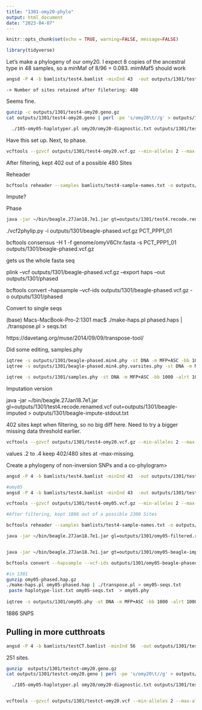 ```yaml
---
title: "1301-omy20-phylo"
output: html_document
date: "2023-04-07"
---
```


```r
knitr::opts_chunk$set(echo = TRUE, warning=FALSE, message=FALSE)
```

```r
library(tidyverse)
```


Let's make a phylogeny of our omy20. I expect 8 copies of the ancestral type in 48 samples, so a minMaf of 8/96 = 0.083. mimMaf5 should work

```sh

angsd -P 4 -b bamlists/test4.bamlist -minInd 43  -out outputs/1301/test4-omy20 -minMaf 0.05 -minMapQ 20 -minQ 20 -GL 1 -doMajorMinor 1 -doMaf 1 -SNP_pval 1e-6 -doGeno 4 -doPost 1 -postCutoff 0.95 -doVcf 1 -r omy20:5446054-18985808
```

	-> Number of sites retained after filetering: 480 

Seems fine.  

```sh
gunzip -c outputs/1301/test4-omy20.geno.gz     
cat outputs/1301/test4-omy20.geno | perl -pe 's/omy20\t//g' > outputs/1301/test.geno

  ./105-omy05-haplotyper.pl omy20/omy20-diagnostic.txt outputs/1301/test.geno bamlists/test4.bamlist > outputs/1301/test4-genos.txt

```    


Have this set up.  Next, to phase. 

```sh
vcftools --gzvcf outputs/1301/test4-omy20.vcf.gz --min-alleles 2 --max-alleles 2 --max-missing 0.1 --maf 0.05 --out outputs/1301/filtered --recode 
```

After filtering, kept 402 out of a possible 480 Sites

Reheader

```sh
bcftools reheader --samples bamlists/test4-sample-names.txt -o outputs/1301/test4.recode.renamed.vcf outputs/1301/filtered.recode.vcf
```

Impute?    

Phase    

```sh
java -jar ~/bin/beagle.27Jan18.7e1.jar gt=outputs/1301/test4.recode.renamed.vcf out=outputs/1301/beagle-phased ibd=true ibdcm=0.05 > outputs/1301/beagle-phase-stdout.txt 
```

./vcf2phylip.py -i outputs/1301/beagle-phased.vcf.gz 
PCT_PPP1_01

 bcftools consensus -H 1 -f genome/omyV6Chr.fasta  -s PCT_PPP1_01 outputs/1301/beagle-phased.vcf.gz  
 
 gets us the whole fasta seq 
 
 plink --vcf outputs/1301/beagle-phased.vcf.gz  --export haps --out outputs/1301/phased

bcftools convert --hapsample --vcf-ids outputs/1301/beagle-phased.vcf.gz  -o outputs/1301/phased

Convert to single seqs

(base) Macs-MacBook-Pro-2:1301 mac$ ./make-haps.pl phased.haps | ./transpose.pl > seqs.txt

https://davetang.org/muse/2014/09/09/transpose-tool/    

Did some editing, samples.phy
```sh
iqtree -s outputs/1301/beagle-phased.min4.phy -st DNA -m MFP+ASC -bb 1000 -alrt 1000
iqtree -s outputs/1301/beagle-phased.min4.phy.varsites.phy -st DNA -m MFP+ASC -bb 1000 -alrt 1000

iqtree -s outputs/1301/samples.phy -st DNA -m MFP+ASC -bb 1000 -alrt 1000 --redo

```

Imputation version 

java -jar ~/bin/beagle.27Jan18.7e1.jar gl=outputs/1301/test4.recode.renamed.vcf out=outputs/1301/beagle-imputed > outputs/1301/beagle-impute-stdout.txt 

402 sites kept when filtering, so no big diff here.  Need to try a bigger missing data threshold earlier. 

```sh
vcftools --gzvcf outputs/1301/test4-omy20.vcf.gz --min-alleles 2 --max-alleles 2 --max-missing 0.2 --maf 0.05 --out outputs/1301/filtered-light --recode 

```

values .2 to .4 keep 402/480 sites at -max-missing. 

Create a phylogeny of non-inversion SNPs and a co-phylogram>

```sh
angsd -P 4 -b bamlists/test4.bamlist -minInd 43  -out outputs/1301/test4 -minMaf 0.05 -minMapQ 20 -minQ 20 -GL 1 -doMajorMinor 1 -doMaf 1 -SNP_pval 1e-6 -doGeno 4 -doPost 1 -postCutoff 0.95 -doVcf 1 -rf homoblocks/non-inversion.txt 

#omy05
angsd -P 4 -b bamlists/test4.bamlist -minInd 43  -out outputs/1301/test4-omy05 -minMaf 0.05 -minMapQ 20 -minQ 20 -GL 1 -doMajorMinor 1 -doMaf 1 -SNP_pval 1e-6 -doGeno 4 -doPost 1 -postCutoff 0.95 -doVcf 1 -r omy05:27001896-81791946

vcftools --gzvcf outputs/1301/test4-omy05.vcf.gz --min-alleles 2 --max-alleles 2 --max-missing 0.1 --maf 0.05 --out outputs/1301/omy05-filtered --recode 

#After filtering, kept 1886 out of a possible 2300 Sites

bcftools reheader --samples bamlists/test4-sample-names.txt -o outputs/1301/omy05.recode.renamed.vcf outputs/1301/omy05-filtered.recode.vcf

java -jar ~/bin/beagle.27Jan18.7e1.jar gl=outputs/1301/omy05-filtered.recode.vcf out=outputs/1301/omy05-beagle-imputed > outputs/1301/beagle-impute-stdout.txt 


java -jar ~/bin/beagle.27Jan18.7e1.jar gt=outputs/1301/omy05-beagle-imputed.vcf.gz out=outputs/1301/omy05-beagle-phased ibd=true ibdcm=0.05 > outputs/1301/omy05-beagle-phase-stdout.txt 

bcftools convert --hapsample --vcf-ids outputs/1301/omy05-beagle-phased.vcf.gz  -o outputs/1301/omy05-phased

#in 1301
gunzip omy05-phased.hap.gz
./make-haps.pl omy05-phased.hap | ./transpose.pl > omy05-seqs.txt
 paste haplotype-list.txt omy05-seqs.txt  > omy05.phy
 
iqtree -s outputs/1301/omy05.phy -st DNA -m MFP+ASC -bb 1000 -alrt 1000


```

1886 SNPS


## Pulling in more cutthroats


```sh
angsd -P 4 -b bamlists/testCT.bamlist -minInd 56  -out outputs/1301/testct-omy20 -minMaf 0.05 -minMapQ 10 -minQ 20 -GL 1 -doMajorMinor 1 -doMaf 1 -SNP_pval 1e-6 -doGeno 4 -doPost 1 -postCutoff 0.95 -doVcf 1 -r omy20:5446054-18985808
```

251 sites. 

```sh
gunzip  outputs/1301/testct-omy20.geno.gz     
cat outputs/1301/testct-omy20.geno | perl -pe 's/omy20\t//g' > outputs/1301/testct.geno

  ./105-omy05-haplotyper.pl omy20/omy20-diagnostic.txt outputs/1301/testct.geno bamlists/testCT.bamlist > outputs/1301/testct-genos.txt


vcftools --gzvcf outputs/1301/testct-omy20.vcf --min-alleles 2 --max-alleles 2 --max-missing 0.8 --maf 0.05 --out outputs/1301/omy20-filtered --recode 

``` 
